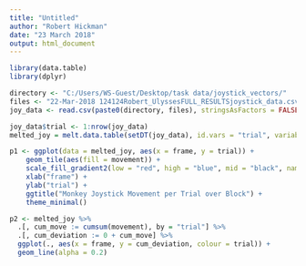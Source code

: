 ```yaml
---
title: "Untitled"
author: "Robert Hickman"
date: "23 March 2018"
output: html_document
---
```


```r
library(data.table)
library(dplyr)

directory <- "C:/Users/WS-Guest/Desktop/task data/joystick_vectors/"
files <- "22-Mar-2018 124124Robert_UlyssesFULL_RESULTSjoystick_data.csv"
joy_data <- read.csv(paste0(directory, files), stringsAsFactors = FALSE, header = FALSE)

```

```r
joy_data$trial <- 1:nrow(joy_data)
melted_joy = melt.data.table(setDT(joy_data), id.vars = "trial", variable.name = "frame", value.name = "movement")
```

```r
p1 <- ggplot(data = melted_joy, aes(x = frame, y = trial)) +
    geom_tile(aes(fill = movement)) +
    scale_fill_gradient2(low = "red", high = "blue", mid = "black", name = "movement") +
    xlab("frame") +
    ylab("trial") +
    ggtitle("Monkey Joystick Movement per Trial over Block") +
    theme_minimal()
```

```r
p2 <- melted_joy %>%
  .[, cum_move := cumsum(movement), by = "trial"] %>%
  .[, cum_deviation := 0 + cum_move] %>%
  ggplot(., aes(x = frame, y = cum_deviation, colour = trial)) +
  geom_line(alpha = 0.2)
```

